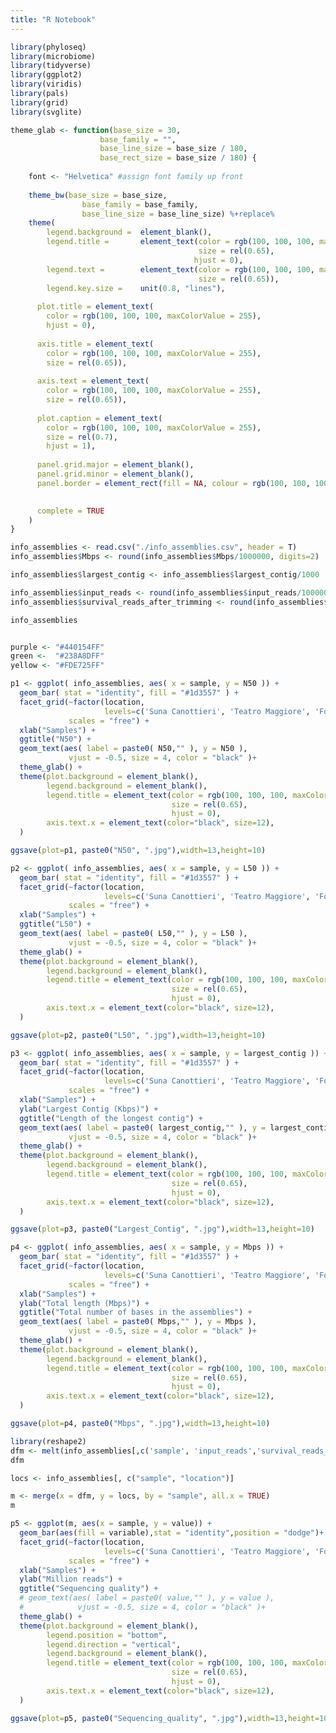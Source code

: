 ```yaml
---
title: "R Notebook"
---
```


```r
library(phyloseq)
library(microbiome)
library(tidyverse)
library(ggplot2)
library(viridis)
library(pals)
library(grid)
library(svglite)
```


```r
theme_glab <- function(base_size = 30,
                    base_family = "",
                    base_line_size = base_size / 180,
                    base_rect_size = base_size / 180) {
   
    font <- "Helvetica" #assign font family up front
   
    theme_bw(base_size = base_size,
                base_family = base_family,
                base_line_size = base_line_size) %+replace%
    theme(
        legend.background =  element_blank(),
        legend.title =       element_text(color = rgb(100, 100, 100, maxColorValue = 255),
                                          size = rel(0.65),
                                         hjust = 0),
        legend.text =        element_text(color = rgb(100, 100, 100, maxColorValue = 255),
                                          size = rel(0.65)),
        legend.key.size =    unit(0.8, "lines"),
     
      plot.title = element_text(
        color = rgb(100, 100, 100, maxColorValue = 255),
        hjust = 0),
       
      axis.title = element_text(
        color = rgb(100, 100, 100, maxColorValue = 255),
        size = rel(0.65)),
      
      axis.text = element_text(
        color = rgb(100, 100, 100, maxColorValue = 255),
        size = rel(0.65)),
       
      plot.caption = element_text(
        color = rgb(100, 100, 100, maxColorValue = 255),
        size = rel(0.7),
        hjust = 1),
       
      panel.grid.major = element_blank(),  
      panel.grid.minor = element_blank(),  
      panel.border = element_rect(fill = NA, colour = rgb(100, 100, 100, maxColorValue = 255)),

     
      complete = TRUE
    )
}
```


```r

info_assemblies <- read.csv("./info_assemblies.csv", header = T)
info_assemblies$Mbps <- round(info_assemblies$Mbps/1000000, digits=2)

info_assemblies$largest_contig <- info_assemblies$largest_contig/1000

info_assemblies$input_reads <- round(info_assemblies$input_reads/1000000, digits=2)
info_assemblies$survival_reads_after_trimming <- round(info_assemblies$survival_reads_after_trimming/1000000, digits=2)

info_assemblies


purple <- "#440154FF"
green <-  "#238A8DFF"
yellow <- "#FDE725FF"

```


```r
p1 <- ggplot( info_assemblies, aes( x = sample, y = N50 )) + 
  geom_bar( stat = "identity", fill = "#1d3557" ) +
  facet_grid(~factor(location, 
                     levels=c('Suna Canottieri', 'Teatro Maggiore', 'Fondo Toce')),
             scales = "free") + 
  xlab("Samples") + 
  ggtitle("N50") +
  geom_text(aes( label = paste0( N50,"" ), y = N50 ),
             vjust = -0.5, size = 4, color = "black" )+
  theme_glab() +
  theme(plot.background = element_blank(),
        legend.background = element_blank(),
        legend.title = element_text(color = rgb(100, 100, 100, maxColorValue = 255),
                                    size = rel(0.65),
                                    hjust = 0),
        axis.text.x = element_text(color="black", size=12),
  ) 

ggsave(plot=p1, paste0("N50", ".jpg"),width=13,height=10)

```


```r
p2 <- ggplot( info_assemblies, aes( x = sample, y = L50 )) + 
  geom_bar( stat = "identity", fill = "#1d3557" ) +
  facet_grid(~factor(location, 
                     levels=c('Suna Canottieri', 'Teatro Maggiore', 'Fondo Toce')),
             scales = "free") + 
  xlab("Samples") + 
  ggtitle("L50") +
  geom_text(aes( label = paste0( L50,"" ), y = L50 ),
             vjust = -0.5, size = 4, color = "black" )+
  theme_glab() +
  theme(plot.background = element_blank(),
        legend.background = element_blank(),
        legend.title = element_text(color = rgb(100, 100, 100, maxColorValue = 255),
                                    size = rel(0.65),
                                    hjust = 0),
        axis.text.x = element_text(color="black", size=12),
  ) 

ggsave(plot=p2, paste0("L50", ".jpg"),width=13,height=10)
```


```r
p3 <- ggplot( info_assemblies, aes( x = sample, y = largest_contig )) + 
  geom_bar( stat = "identity", fill = "#1d3557" ) +
  facet_grid(~factor(location, 
                     levels=c('Suna Canottieri', 'Teatro Maggiore', 'Fondo Toce')),
             scales = "free") + 
  xlab("Samples") + 
  ylab("Largest Contig (Kbps)") + 
  ggtitle("Length of the longest contig") +
  geom_text(aes( label = paste0( largest_contig,"" ), y = largest_contig ),
             vjust = -0.5, size = 4, color = "black" )+
  theme_glab() +
  theme(plot.background = element_blank(),
        legend.background = element_blank(),
        legend.title = element_text(color = rgb(100, 100, 100, maxColorValue = 255),
                                    size = rel(0.65),
                                    hjust = 0),
        axis.text.x = element_text(color="black", size=12),
  ) 

ggsave(plot=p3, paste0("Largest_Contig", ".jpg"),width=13,height=10)
```


```r
p4 <- ggplot( info_assemblies, aes( x = sample, y = Mbps )) + 
  geom_bar( stat = "identity", fill = "#1d3557" ) +
  facet_grid(~factor(location, 
                     levels=c('Suna Canottieri', 'Teatro Maggiore', 'Fondo Toce')),
             scales = "free") + 
  xlab("Samples") + 
  ylab("Total length (Mbps)") + 
  ggtitle("Total number of bases in the assemblies") +
  geom_text(aes( label = paste0( Mbps,"" ), y = Mbps ),
             vjust = -0.5, size = 4, color = "black" )+
  theme_glab() +
  theme(plot.background = element_blank(),
        legend.background = element_blank(),
        legend.title = element_text(color = rgb(100, 100, 100, maxColorValue = 255),
                                    size = rel(0.65),
                                    hjust = 0),
        axis.text.x = element_text(color="black", size=12),
  ) 

ggsave(plot=p4, paste0("Mbps", ".jpg"),width=13,height=10)
```



```r
library(reshape2)
dfm <- melt(info_assemblies[,c('sample', 'input_reads','survival_reads_after_trimming')],id.vars = 1)
dfm

locs <- info_assemblies[, c("sample", "location")]

m <- merge(x = dfm, y = locs, by = "sample", all.x = TRUE)
m

p5 <- ggplot(m, aes(x = sample, y = value)) + 
  geom_bar(aes(fill = variable),stat = "identity",position = "dodge")+
  facet_grid(~factor(location, 
                     levels=c('Suna Canottieri', 'Teatro Maggiore', 'Fondo Toce')),
             scales = "free") +
  xlab("Samples") + 
  ylab("Million reads") + 
  ggtitle("Sequencing quality") +
  # geom_text(aes( label = paste0( value,"" ), y = value ),
  #            vjust = -0.5, size = 4, color = "black" )+
  theme_glab() +
  theme(plot.background = element_blank(),
        legend.position = "bottom",
        legend.direction = "vertical",
        legend.background = element_blank(),
        legend.title = element_text(color = rgb(100, 100, 100, maxColorValue = 255),
                                    size = rel(0.65),
                                    hjust = 0),
        axis.text.x = element_text(color="black", size=12),
  ) 

ggsave(plot=p5, paste0("Sequencing_quality", ".jpg"),width=13,height=10)

```
